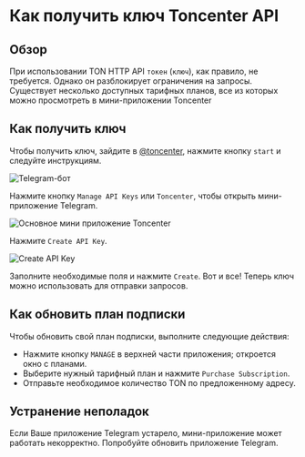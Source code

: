 
# Как получить ключ Toncenter API

## Обзор

При использовании TON HTTP API `токен` (`ключ`), как правило, не требуется. Однако он разблокирует ограничения на запросы. Существует несколько доступных тарифных планов, все из которых можно просмотреть в мини-приложении Toncenter

## Как получить ключ

Чтобы получить ключ, зайдите в [@toncenter](https://t.me/toncenter), нажмите кнопку `start` и следуйте инструкциям.

![Telegram-бот](/img/registration-process/telegram-bot.png)

Нажмите кнопку `Manage API Keys` или `Toncenter`, чтобы открыть мини-приложение Telegram.

![Основное мини приложение Toncenter](/img/registration-process/toncenter-main-miniapp.png)

Нажмите `Create API Key`.

![Create API Key](/img/registration-process/create-api-key.png)

Заполните необходимые поля и нажмите `Create`. Вот и все! Теперь ключ можно использовать для отправки запросов.

## Как обновить план подписки

Чтобы обновить свой план подписки, выполните следующие действия:

* Нажмите кнопку `MANAGE` в верхней части приложения; откроется окно с планами.
* Выберите нужный тарифный план и нажмите `Purchase Subscription`.
* Отправьте необходимое количество TON по предложенному адресу.

## Устранение неполадок

Если Ваше приложение Telegram устарело, мини-приложение может работать некорректно. Попробуйте обновить приложение Telegram.

<Feedback />
